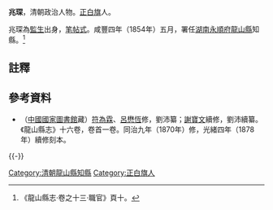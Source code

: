'''兆琛'''，清朝政治人物。[[正白旗|正白旗]]人。

兆琛為[[監生|監生]]出身，[[笔帖式|笔帖式]]。咸豐四年（1854年）五月，署任[[湖南|湖南]][[永順府|永順府]][[龍山縣|龍山縣]]知縣。<ref>《龍山縣志·卷之十三·職官》頁十。</ref>

==註釋==
{{reflist}}

==參考資料==
*（[[中國國家圖書館|中國國家圖書館]]藏）[[符為霖|符為霖]]、[[呂懋恆|呂懋恆]]修，劉沛纂；[[謝寶文|謝寶文]]續修，劉沛續纂。《龍山縣志》十六卷，卷首一卷。同治九年（1870年）修，光緒四年（1878年）續修刻本。

{{-}}
{{start box}}
{{s-off}}
{{succession box|[[雷崶|雷崶]]|[[魯公澍|魯公澍]]|[[湖南|湖南]][[永順府|永順府]][[龍山縣|龍山縣]][[知縣|知縣]]（[[龍山縣知縣列表|列表]]）|<small>咸豐四年（1854年）五月署任</small>}}
{{end box}}

{{DEFAULTSORT:Zhao}}
[[Category:清朝龍山縣知縣|Category:清朝龍山縣知縣]]
[[Category:正白旗人|Category:正白旗人]]